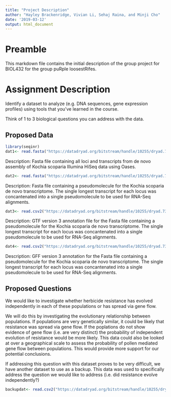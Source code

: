 ```yaml
---
title: "Project Description"
author: "Hayley Brackenridge, Vivian Li, Sehaj Raina, and Minji Cho"
date: '2019-03-12'
output: html_document
---
```


# Preamble

This markdown file contains the initial description of the group project for BIOL432 for the group puRple loosestRifes.

# Assignment Description

Identify a dataset to analyze (e.g. DNA sequences, gene expression profiles) using tools that you’ve learned in the course. 

Think of 1 to 3 biological questions you can address with the data.

## Proposed Data

```r
library(seqinr)
dat1<- read.fasta("https://datadryad.org/bitstream/handle/10255/dryad.73383/transcripts.fa?sequence=1")
```

Description: Fasta file containing all loci and transcripts from de novo assembly of Kochia scoparia Illumina HiSeq data using Oases.

```r
dat2<- read.fasta("https://datadryad.org/bitstream/handle/10255/dryad.73384/AA_AB_AC_AD_AE_AF_01_02_33.fa?sequence=1")
```

Description: Fasta file containing a pseudomolecule for the Kochia scoparia de novo transcriptome. The single longest transcript for each locus was concantenated into a single pseudomolecule to be used for RNA-Seq alignments.

```r
dat3<- read.csv2("https://datadryad.org/bitstream/handle/10255/dryad.73385/AA_AB_AC_AD_AE_AF_01_02_33.gtf?sequence=1")
```

Description: GTF version 3 annotation file for the Fasta file containing a pseudomolecule for the Kochia scoparia de novo transcriptome. The single longest transcript for each locus was concantenated into a single pseudomolecule to be used for RNA-Seq alignments.

```r
dat4<- read.csv2("https://datadryad.org/bitstream/handle/10255/dryad.73386/AA_AB_AC_AD_AE_AF_01_02_33.gff3?sequence=1")
```

Description: GFF version 3 annotation for the Fasta file containing a pseudomolecule for the Kochia scoparia de novo transcriptome. The single longest transcript for each locus was concantenated into a single pseudomolecule to be used for RNA-Seq alignments.

## Proposed Questions

We would like to investigate whether herbicide resistance has evolved independently in each of these populations or has spread via gene flow. 

We will do this by investigating the evolutionary relationship between populations. If populations are very genetically similar, it could be likely that resistance was spread via gene flow. If the poplations do not show evidence of gene flow (i.e. are very distinct) the probability of independent evolution of resistance would be more likely. This data could also be looked at over a geographical scale to assess the probability of pollen mediated gene flow between populations. This would provide more support for our potential conclusions. 

If addressing this question with this dataset proves to be very difficult, we have another dataset to use as a backup. This data was used to specifically address the question we would like to address (i.e. did resistance evolve independently?)

```r
backupdat<- read.csv2("https://datadryad.org/bitstream/handle/10255/dryad.46386/Conyza_canadensis_microsat.txt?sequence=1", header=T, sep="\t")
```

